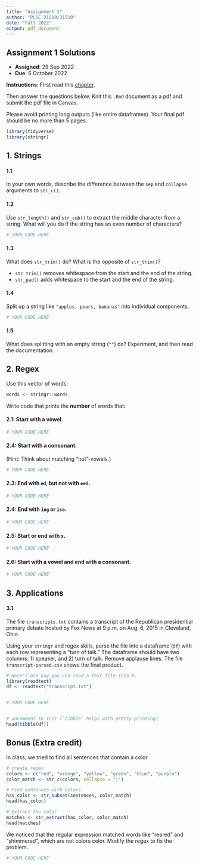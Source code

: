 ```yaml
---
title: "Assignment 1"
author: "PLSC 21510/31510"
date: "Fall 2022"
output: pdf_document
---
```


## Assignment 1 Solutions

- __Assigned__: 29 Sep 2022
- __Due__: 6 October 2022

**Instructions**: 
First read this [chapter](https://plsc-31101.github.io/course/strings-and-regular-expressions.html). 

Then answer the questions below. Knit this `.Rmd` document as a pdf and submit the pdf file in Canvas.

Please avoid printing long outputs (like entire dataframes). Your final pdf should be no more than 5 pages.

```r
library(tidyverse)
library(stringr)
```

## 1. Strings

#### 1.1

In your own words, describe the difference between the `sep` and `collapse` arguments to `str_c()`.


#### 1.2

Use `str_length()` and `str_sub()` to extract the middle character from 
a string. What will you do if the string has an even number of characters?

```r
# YOUR CODE HERE
```


#### 1.3

What does `str_trim()` do? What is the opposite of `str_trim()`?

- `str_trim()` removes whitespace from the start and the end of the string.
- `str_pad()` adds whitespace to the start and the end of the string.

#### 1.4

Split up a string like `"apples, pears, bananas"` into individual components.
      
```r
# YOUR CODE HERE
```

#### 1.5

What does splitting with an empty string (`""`) do? Experiment, and then read the documentation.
      
      
## 2. Regex

Use this vector of words:

```r
words <- stringr::words
```

Write code that prints the **number** of words that:

#### 2.1: Start with a vowel.

```r
# YOUR CODE HERE
```
  
#### 2.4: Start with a consonant. 

(Hint: Think about matching "not"-vowels.)
  
```r
# YOUR CODE HERE
```

#### 2.3: End with `ed`, but not with `eed`.
  
```r
# YOUR CODE HERE
```
      
#### 2.4: End with `ing` or `ise`.
  
```r
# YOUR CODE HERE
```

#### 2.5: Start or end with `x`.

```r
# YOUR CODE HERE
```

#### 2.6: Start with a vowel and end with a consonant.

```r
# YOUR CODE HERE
```

## 3. Applications

#### 3.1 

The file `transcripts.txt` contains a transcript of the Republican presidential primary debate hosted by Fox News at 9 p.m. on Aug. 6, 2015 in Cleveland, Ohio.

Using your `stringr` and regex skills, parse the file into a dataframe (`df`) with each row representing a "turn of talk." The dataframe should have two columns: 1) speaker, and 2) turn of talk. Remove applause lines. The file `transcript-parsed.csv` shows the final product.

```r
# Here's one way you can read a text file into R. 
library(readtext)
df <- readtext("transcript.txt")


# YOUR CODE HERE


# uncomment to test (`tibble` helps with pretty printing)
head(tibble(df))
```

## Bonus (Extra credit)

In class, we tried to find all sentences that contain a color.

```r
# create regex
colors <- c("red", "orange", "yellow", "green", "blue", "purple")
color_match <- str_c(colors, collapse = "|")

# Find sentences with colors
has_color <- str_subset(sentences, color_match)
head(has_color)

# Extract the color
matches <- str_extract(has_color, color_match)
head(matches)
```

We noticed that the regular expression matched words like "reared" and "shimmered", which are not colors color. Modify the regex to fix the problem.

```r
# YOUR CODE HERE
```